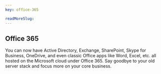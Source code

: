 ```yaml
---
key: office-365

readMoreSlug:
---
```


## Office 365

You can now have Active Directory, Exchange, SharePoint, Skype for Business, OneDrive, and even classic Office apps like Word, Excel, etc. all hosted on the Microsoft cloud under Office 365. Say goodbye to your old server stack and focus more on your core business.